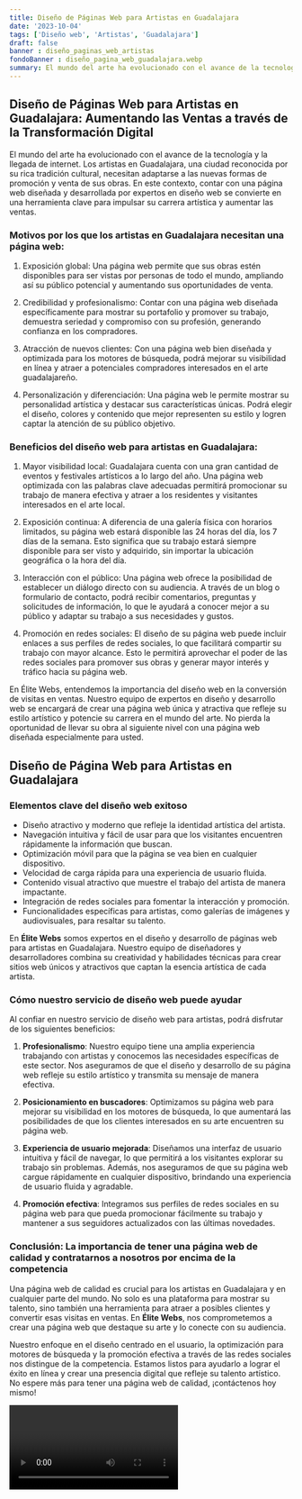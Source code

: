 ```yaml
---
title: Diseño de Páginas Web para Artistas en Guadalajara
date: '2023-10-04'
tags: ['Diseño web', 'Artistas', 'Guadalajara']
draft: false
banner : diseño_paginas_web_artistas
fondoBanner : diseño_pagina_web_guadalajara.webp
summary: El mundo del arte ha evolucionado con el avance de la tecnología y la llegada de internet. Los artistas en Guadalajara, una ciudad reconocida por su rica tradición cultural, necesitan adaptarse a las nuevas formas de promoción y venta de sus obras. En este contexto, contar con una página web diseñada y desarrollada por expertos en diseño web se convierte en una herramienta clave para impulsar su carrera artística y aumentar las ventas.
---
```


## Diseño de Páginas Web para Artistas en Guadalajara: Aumentando las Ventas a través de la Transformación Digital

El mundo del arte ha evolucionado con el avance de la tecnología y la llegada de internet. Los artistas en Guadalajara, una ciudad reconocida por su rica tradición cultural, necesitan adaptarse a las nuevas formas de promoción y venta de sus obras. En este contexto, contar con una página web diseñada y desarrollada por expertos en diseño web se convierte en una herramienta clave para impulsar su carrera artística y aumentar las ventas.

### Motivos por los que los artistas en Guadalajara necesitan una página web:

1. Exposición global: Una página web permite que sus obras estén disponibles para ser vistas por personas de todo el mundo, ampliando así su público potencial y aumentando sus oportunidades de venta.

2. Credibilidad y profesionalismo: Contar con una página web diseñada específicamente para mostrar su portafolio y promover su trabajo, demuestra seriedad y compromiso con su profesión, generando confianza en los compradores.

3. Atracción de nuevos clientes: Con una página web bien diseñada y optimizada para los motores de búsqueda, podrá mejorar su visibilidad en línea y atraer a potenciales compradores interesados en el arte guadalajareño.

4. Personalización y diferenciación: Una página web le permite mostrar su personalidad artística y destacar sus características únicas. Podrá elegir el diseño, colores y contenido que mejor representen su estilo y logren captar la atención de su público objetivo.

### Beneficios del diseño web para artistas en Guadalajara:

1. Mayor visibilidad local: Guadalajara cuenta con una gran cantidad de eventos y festivales artísticos a lo largo del año. Una página web optimizada con las palabras clave adecuadas permitirá promocionar su trabajo de manera efectiva y atraer a los residentes y visitantes interesados en el arte local.

2. Exposición continua: A diferencia de una galería física con horarios limitados, su página web estará disponible las 24 horas del día, los 7 días de la semana. Esto significa que su trabajo estará siempre disponible para ser visto y adquirido, sin importar la ubicación geográfica o la hora del día.

3. Interacción con el público: Una página web ofrece la posibilidad de establecer un diálogo directo con su audiencia. A través de un blog o formulario de contacto, podrá recibir comentarios, preguntas y solicitudes de información, lo que le ayudará a conocer mejor a su público y adaptar su trabajo a sus necesidades y gustos.

4. Promoción en redes sociales: El diseño de su página web puede incluir enlaces a sus perfiles de redes sociales, lo que facilitará compartir su trabajo con mayor alcance. Esto le permitirá aprovechar el poder de las redes sociales para promover sus obras y generar mayor interés y tráfico hacia su página web.

En Élite Webs, entendemos la importancia del diseño web en la conversión de visitas en ventas. Nuestro equipo de expertos en diseño y desarrollo web se encargará de crear una página web única y atractiva que refleje su estilo artístico y potencie su carrera en el mundo del arte. No pierda la oportunidad de llevar su obra al siguiente nivel con una página web diseñada especialmente para usted.

<GifSeo />

<Cta />

## Diseño de Página Web para Artistas en Guadalajara

### Elementos clave del diseño web exitoso
- Diseño atractivo y moderno que refleje la identidad artística del artista.
- Navegación intuitiva y fácil de usar para que los visitantes encuentren rápidamente la información que buscan.
- Optimización móvil para que la página se vea bien en cualquier dispositivo.
- Velocidad de carga rápida para una experiencia de usuario fluida.
- Contenido visual atractivo que muestre el trabajo del artista de manera impactante.
- Integración de redes sociales para fomentar la interacción y promoción.
- Funcionalidades específicas para artistas, como galerías de imágenes y audiovisuales, para resaltar su talento.

En **Élite Webs** somos expertos en el diseño y desarrollo de páginas web para artistas en Guadalajara. Nuestro equipo de diseñadores y desarrolladores combina su creatividad y habilidades técnicas para crear sitios web únicos y atractivos que captan la esencia artística de cada artista.

### Cómo nuestro servicio de diseño web puede ayudar
Al confiar en nuestro servicio de diseño web para artistas, podrá disfrutar de los siguientes beneficios:

1. **Profesionalismo**: Nuestro equipo tiene una amplia experiencia trabajando con artistas y conocemos las necesidades específicas de este sector. Nos aseguramos de que el diseño y desarrollo de su página web refleje su estilo artístico y transmita su mensaje de manera efectiva.

2. **Posicionamiento en buscadores**: Optimizamos su página web para mejorar su visibilidad en los motores de búsqueda, lo que aumentará las posibilidades de que los clientes interesados en su arte encuentren su página web.

3. **Experiencia de usuario mejorada**: Diseñamos una interfaz de usuario intuitiva y fácil de navegar, lo que permitirá a los visitantes explorar su trabajo sin problemas. Además, nos aseguramos de que su página web cargue rápidamente en cualquier dispositivo, brindando una experiencia de usuario fluida y agradable.

4. **Promoción efectiva**: Integramos sus perfiles de redes sociales en su página web para que pueda promocionar fácilmente su trabajo y mantener a sus seguidores actualizados con las últimas novedades.

### Conclusión: La importancia de tener una página web de calidad y contratarnos a nosotros por encima de la competencia
Una página web de calidad es crucial para los artistas en Guadalajara y en cualquier parte del mundo. No solo es una plataforma para mostrar su talento, sino también una herramienta para atraer a posibles clientes y convertir esas visitas en ventas. En **Élite Webs**, nos comprometemos a crear una página web que destaque su arte y lo conecte con su audiencia.

Nuestro enfoque en el diseño centrado en el usuario, la optimización para motores de búsqueda y la promoción efectiva a través de las redes sociales nos distingue de la competencia. Estamos listos para ayudarlo a lograr el éxito en línea y crear una presencia digital que refleje su talento artístico. No espere más para tener una página web de calidad, ¡contáctenos hoy mismo!

<Video />

<CtaBot job='Artistas' city='Guadalajara'/>

<Gmaps query='Guadalajara+españa+maps' />